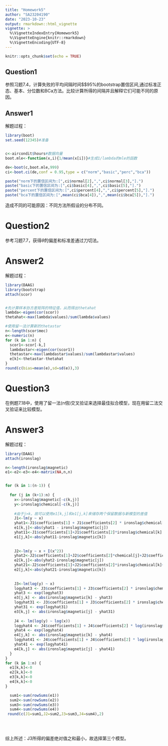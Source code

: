 ```yaml
---
title: "Homework5"
author: "SA23204190"
date: "2023-10-23"
output: rmarkdown::html_vignette
vignette: >
  %\VignetteIndexEntry{Homework5}
  %\VignetteEngine{knitr::rmarkdown}
  %\VignetteEncoding{UTF-8}
---
```


```r
knitr::opts_chunk$set(echo = TRUE)
```

## Question1

参照习题7.4，计算失败的平均间隔时间$\frac{1}{\lambda}$95%的bootstrap置信区间,通过标准正态、基本、分位数和BCa方法。比较计算所得的间隔并且解释它们可能不同的原因。

## Answer1

解题过程：
```r
library(boot)
set.seed(12345)#准备


c<-aircondit$hours#数据向量
boot.mle<-function(x,i){1/mean(x[i])}#生成1/lambda的mle的函数

de<-boot(c,boot.mle,999)
ci<-boot.ci(de,conf = 0.95,type = c("norm","basic","perc","bca"))


```
```r
paste("norm下的置信区间为:[",ci$normal[2],",",ci$normal[3],"].")
paste("basic下的置信区间为:[",ci$basic[4],",",ci$basic[5],"].")
paste("percent下的置信区间为:[",ci$percent[4],",",ci$percent[5],"].")
paste("bca下的置信区间为:[",mean(ci$bca[4]),",",mean(ci$bca[5]),"].")
```

造成不同的可能原因：不同方法所假设的分布不同。

# Question2

参考习题7.7，获得$\hat{\theta}$的偏差和标准差通过刀切法。

# Answer2

解题过程：
```r
library(DAAG)
library(bootstrap)
attach(scor)


#先计算样本协方差矩阵的特征值，从而得出thetahat
lambda<-eigen(cor(scor))
thetahat<-max(lambda$values)/sum(lambda$values)

#使用留一法计算新的thetastar
n<-length(scor$mec)
e<-numeric(n)
for (k in 1:n) {
  scor1<-scor[-k,]
  lambdastar<-eigen(cor(scor1))
  thetastar<-max(lambdastar$values)/sum(lambdastar$values)
  e[k]<-thetastar-thetahat
}
round(c(bias=mean(e),sd=sd(e)),3)
```

# Question3

在例题7.18中，使用了留一法(n倍)交叉验证来选择最佳拟合模型，现在用留二法交叉验证来比较模型。

# Answer3

解题过程：
```r
library(DAAG)
attach(ironslag)

n<-length(ironslag$magnetic)
e1<-e2<-e3<-e4<-matrix(NA,n,n)


for (k in 1:(n-1)) {
  
  for (j in (k+1):n) {
    x<-ironslag$magnetic[-c(k,j)]
    y<-ironslag$chemical[-c(k,j)]
    
    #由于j>k，故可以使用e1[k,j]和e1[j,k]来储存两个保留数据与新模型的差值
    J1<-lm(y ~ x)
    yhat1<-J1$coefficients[1] + J1$coefficients[2] * ironslag$chemical[j]
    e1[k,j]<-abs(yhat1 - ironslag$magnetic[j])
    yhat11<-J1$coefficients[1]+J1$coefficients[2]*ironslag$chemical[k]
    e1[j,k]<-abs(yhat11-ironslag$magnetic[k])
    
    
    J2<-lm(y ~ x + I(x^2))
    yhat2<-J2$coefficients[1]+J2$coefficients[2]*chemical[j]+J2$coefficients[3]*ironslag$chemical[j]^2
    e2[k,j]<-abs(yhat2-ironslag$magnetic[j])
    yhat21<-J2$coefficients[1]+J2$coefficients[2]*ironslag$chemical[k]+J2$coefficients[3]*ironslag$chemical[k]^2
    e2[j,k]<-abs(yhat21-ironslag$magnetic[k])
    
    
    J3<-lm(log(y) ~ x)
    logyhat3 <- J3$coefficients[1] + J3$coefficients[2] * ironslag$chemical[k]
    yhat3 <- exp(logyhat3)
    e3[j,k] <- abs(ironslag$magnetic[k] - yhat3)
    logyhat31 <- J3$coefficients[1] + J3$coefficients[2] * ironslag$chemical[j]
    yhat31 <- exp(logyhat31)
    e3[k,j] <- abs(ironslag$magnetic[j] - yhat31)
    
    J4 <- lm(log(y) ~ log(x))
    logyhat4 <- J4$coefficients[1] + J4$coefficients[2] * log(ironslag$chemical[k])
    yhat4 <- exp(logyhat4)
    e4[j,k] <- abs(ironslag$magnetic[k] - yhat4)
    logyhat41 <- J4$coefficients[1] + J4$coefficients[2] * log(ironslag$chemical[j])
    yhat41 <- exp(logyhat41)
    e4[k,j] <- abs(ironslag$magnetic[j] - yhat41)
  }
}
for (k in 1:n) {
  e1[k,k]<-0
  e2[k,k]<-0
  e3[k,k]<-0
  e4[k,k]<-0
}

  sum1<-sum(rowSums(e1))
  sum2<-sum(rowSums(e2))
  sum3<-sum(rowSums(e3))
  sum4<-sum(rowSums(e4))
 round(c(J1=sum1,J2=sum2,J3=sum3,J4=sum4),2)
  
  
  


```
综上所述：J3所得的偏差绝对值之和最小，故选择第三个模型。